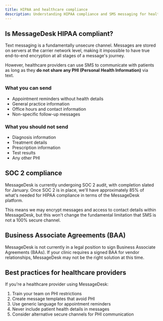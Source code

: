 ```yaml
---
title: HIPAA and healthcare compliance
description: Understanding HIPAA compliance and SMS messaging for healthcare providers
---
```


## Is MessageDesk HIPAA compliant?

Text messaging is a fundamentally unsecure channel. Messages are stored on servers at the carrier network level, making it impossible to have true end-to-end encryption at all stages of a message's journey.

However, healthcare providers can use SMS to communicate with patients as long as they **do not share any PHI (Personal Health Information)** via text.

### What you can send

- Appointment reminders without health details
- General practice information
- Office hours and contact information
- Non-specific follow-up messages

### What you should not send

- Diagnosis information
- Treatment details
- Prescription information
- Test results
- Any other PHI

## SOC 2 compliance

MessageDesk is currently undergoing SOC 2 audit, with completion slated for January. Once SOC 2 is in place, we'll have approximately 85% of what's needed for HIPAA compliance in terms of the MessageDesk platform.

This means we may encrypt messages and access to contact details within MessageDesk, but this won't change the fundamental limitation that SMS is not a 100% secure channel.

## Business Associate Agreements (BAA)

MessageDesk is not currently in a legal position to sign Business Associate Agreements (BAAs). If your clinic requires a signed BAA for vendor relationships, MessageDesk may not be the right solution at this time.

## Best practices for healthcare providers

If you're a healthcare provider using MessageDesk:

1. Train your team on PHI restrictions
2. Create message templates that avoid PHI
3. Use generic language for appointment reminders
4. Never include patient health details in messages
5. Consider alternative secure channels for PHI communication
